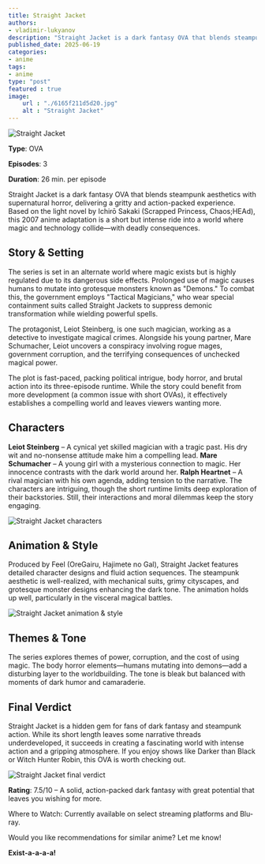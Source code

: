 ```yaml
---
title: Straight Jacket
authors:
- vladimir-lukyanov
description: "Straight Jacket is a dark fantasy OVA that blends steampunk aesthetics with supernatural horror, delivering a gritty and action-packed experience. Based on the light novel by Ichirō Sakaki (Scrapped Princess, Chaos;HEAd)"
published_date: 2025-06-19
categories:
- anime
tags:
- anime
type: "post"
featured : true
image:
    url : "./6165f211d5d20.jpg"
    alt : "Straight Jacket"
---
```




<Image src={image} alt="Straight Jacket" />

**Type**: OVA

**Episodes**: 3

**Duration**: 26 min. per episode

Straight Jacket is a dark fantasy OVA that blends steampunk aesthetics with supernatural horror, delivering a gritty and action-packed experience. Based on the light novel by Ichirō Sakaki (Scrapped Princess, Chaos;HEAd), this 2007 anime adaptation is a short but intense ride into a world where magic and technology collide—with deadly consequences.

## Story & Setting

The series is set in an alternate world where magic exists but is highly regulated due to its dangerous side effects. Prolonged use of magic causes humans to mutate into grotesque monsters known as "Demons." To combat this, the government employs "Tactical Magicians," who wear special containment suits called Straight Jackets to suppress demonic transformation while wielding powerful spells.

The protagonist, Leiot Steinberg, is one such magician, working as a detective to investigate magical crimes. Alongside his young partner, Mare Schumacher, Leiot uncovers a conspiracy involving rogue mages, government corruption, and the terrifying consequences of unchecked magical power.

The plot is fast-paced, packing political intrigue, body horror, and brutal action into its three-episode runtime. While the story could benefit from more development (a common issue with short OVAs), it effectively establishes a compelling world and leaves viewers wanting more.

## Characters

**Leiot Steinberg** – A cynical yet skilled magician with a tragic past. His dry wit and no-nonsense attitude make him a compelling lead.
**Mare Schumacher** – A young girl with a mysterious connection to magic. Her innocence contrasts with the dark world around her.
**Ralph Heartnet** – A rival magician with his own agenda, adding tension to the narrative.
The characters are intriguing, though the short runtime limits deep exploration of their backstories. Still, their interactions and moral dilemmas keep the story engaging.

<Image src={image2} alt="Straight Jacket characters" />

## Animation & Style

Produced by Feel (OreGairu, Hajimete no Gal), Straight Jacket features detailed character designs and fluid action sequences. The steampunk aesthetic is well-realized, with mechanical suits, grimy cityscapes, and grotesque monster designs enhancing the dark tone. The animation holds up well, particularly in the visceral magical battles.

<Image src={image3} alt="Straight Jacket animation & style" />

## Themes & Tone

The series explores themes of power, corruption, and the cost of using magic. The body horror elements—humans mutating into demons—add a disturbing layer to the worldbuilding. The tone is bleak but balanced with moments of dark humor and camaraderie.

## Final Verdict

Straight Jacket is a hidden gem for fans of dark fantasy and steampunk action. While its short length leaves some narrative threads underdeveloped, it succeeds in creating a fascinating world with intense action and a gripping atmosphere. If you enjoy shows like Darker than Black or Witch Hunter Robin, this OVA is worth checking out.

<Image src={image4} alt="Straight Jacket final verdict" />

**Rating**: 7.5/10 – A solid, action-packed dark fantasy with great potential that leaves you wishing for more.

Where to Watch: Currently available on select streaming platforms and Blu-ray.

Would you like recommendations for similar anime? Let me know!

**Exist-a-a-a-a!**